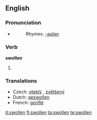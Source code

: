 ==English==

===Pronunciation===
*{{IPA|/'swɒlən/}}
*:Rhymes: [[Rhymes:English:-əʊlən|-əʊlən]]

===Verb===
'''swollen'''

# {{past participle of| to [[swell]]}}

===Translations===
*Czech: [[oteklý]] {{m}}, [[zvětšený]] {{m}}
*Dutch: [[gezwollen]]
*French: [[gonflé]]

[[it:swollen]]
[[fi:swollen]]
[[ta:swollen]]
[[te:swollen]]